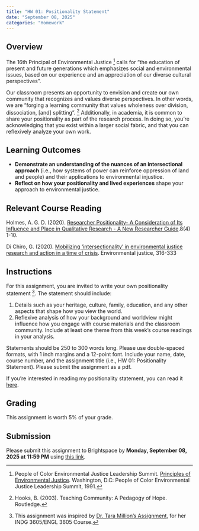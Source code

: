 ```yaml
---
title: "HW 01: Positionality Statement"
date: "September 08, 2025"
categories: "Homework"
---
```


## Overview 
The 16th Principal of Environmental Justice [^1] calls for "the education of present and future generations which emphasizes social and environmental issues, based on our experience and an appreciation of our diverse cultural perspectives". 

Our classroom presents an opportunity to envision and create our own community that recognizes and values diverse perspectives. In other words, we are "forging a learning community that values wholeness over division, dissociation, [and] splitting". [^2] Additionally, in academia, it is common to share your positionality as part of the research process. In doing so, you're  acknowledging that you exist within a larger social fabric, and that you can reflexively analyze your own work. 

## Learning Outcomes
- **Demonstrate an understanding of the nuances of an intersectional approach** (i.e., how systems of power can reinforce oppression of land and people) and their applications to environmental injustice.
- **Reflect on how your positionality and lived experiences** shape your approach to environmental justice. 

## Relevant Course Reading 
Holmes, A. G. D. (2020). [Researcher Positionality- A Consideration of Its Influence and Place in Qualitative Research - A New Researcher Guide](https://www.ulethbridge.ca/sites/default/files/2024/09/holmes_2020.pdf).8(4) 1-10. 

Di Chiro, G. (2020). [Mobilizing 'intersectionality' in environmental justice research and action in a time of crisis](https://ebookcentral.proquest.com/lib/well/reader.action?docID=6228917&ppg=463&c=RVBVQg). Environmental justice, 316-333     

## Instructions
For this assignment, you are invited to write your own positionality statement [^3]. The statement should include: 

 1.  Details such as your heritage, culture, family, education, and any other aspects that shape how you view the world. 
 2.  Reflexive analysis of how your background and worldview might influence how you engage with course materials and the classroom community. Include at least one theme from this week's course readings in your analysis. 

Statements should be 250 to 300 words long. Please use double-spaced formats, with 1 inch margins and a 12-point font. Include your name, date, course number, and the assignment title (i.e., HW 01: Positionality Statement). Please submit the assignment as a pdf.

::: {.callout-note}
If you're interested in reading my positionality statement, you can read it [here](cab_ps.qmd).
:::
   

## Grading

This assignment is worth 5% of your grade.


## Submission 
Please submit this assignment to Brightspace by **Monday, September 08, 2025 at 11:59 PM** using [this link](https://brightspace.wellesley.edu/d2l/home/7420). 


[^1]: People of Color Environmental Justice Leadership Summit. [Principles of Environmental Justice](https://ejnet.org/ej/principles.pdf). Washington, D.C: People of Color Environmental Justice Leadership Summit, 1991.

[^2]: Hooks, B. (2003). Teaching Community: A Pedagogy of Hope. Routledge.

[^3]: This assignment was inspired by [Dr. Tara Million's Assignment](https://www.ulethbridge.ca/sites/default/files/2024/09/positionalityassignment_sample_million_2024.pdf), for her INDG 3605/ENGL 3605 Course.